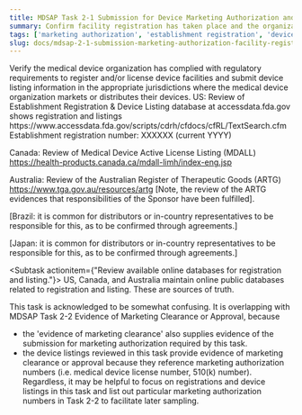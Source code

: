 ```yaml
---
title: MDSAP Task 2-1 Submission for Device Marketing Authorization and Facility Registration
summary: Confirm facility registration has taken place and the organization has submitted for device listing requirements.
tags: ['marketing authorization', 'establishment registration', 'device listing','regulatory pathway']
slug: docs/mdsap-2-1-submission-marketing-authorization-facility-registration
---
```


<RegLang>
Verify the medical device organization has complied with regulatory requirements to register and/or license device facilities and submit device listing information in the 
appropriate jurisdictions where the medical device organization markets or distributes their devices.
</RegLang>

<ReportLang>
US: Review of Establishment Registration & Device Listing database at accessdata.fda.gov shows registration and listings
 https://www.accessdata.fda.gov/scripts/cdrh/cfdocs/cfRL/TextSearch.cfm
 Establishment registration number: XXXXXX (current YYYY)
 
Canada: Review of Medical Device Active License Listing (MDALL)
https://health-products.canada.ca/mdall-limh/index-eng.jsp

Australia: Review of the Australian Register of Therapeutic Goods (ARTG) 
https://www.tga.gov.au/resources/artg
[Note, the review of the ARTG evidences that responsibilities of the Sponsor have been fulfilled]. 

[Brazil: it is common for distributors or in-country representatives to be responsible for this, as to be confirmed through agreements.]

[Japan: it is common for distributors or in-country representatives to be responsible for this, as to be confirmed through agreements.]
</ReportLang>

<Subtask actionitem={"Review available online databases for registration and listing."}>
US, Canada, and Australia maintain online public databases related to registration and listing.  These are sources of truth. 
</Subtask>

This task is acknowledged to be somewhat confusing.  It is overlapping with <QLink>MDSAP Task 2-2 Evidence of Marketing Clearance or Approval</QLink>, because 
- the 'evidence of marketing clearance' also supplies evidence of the submission for marketing authorization required by this task. 
- the device listings reviewed in this task provide evidence of marketing clearance or approval because they reference marketing authorization numbers (i.e. medical device license number, 510(k) number).
Regardless, it may be helpful to focus on registrations and device listings in this task and list out particular marketing authorization numbers in Task 2-2 to facilitate later sampling.

